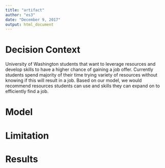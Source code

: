 ---
title: "artifact"
author: "es3"
date: "December 9, 2017"
output: html_document
---

# Decision Context
University of Washington students that want to leverage resources and develop skills to have a higher chance of gaining a job offer. Currently students spend majority of their time trying variety of resources without knowing if this will result in a job. Based on our model, we would recommend resources students can use and skills they can expand on to efficiently find a job.

# Model

# Limitation

# Results
